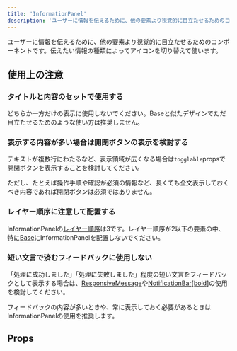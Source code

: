 ```yaml
---
title: 'InformationPanel'
description: 'ユーザーに情報を伝えるために、他の要素より視覚的に目立たせるためのコンポーネントです。'
---
```


ユーザーに情報を伝えるために、他の要素より視覚的に目立たせるためのコンポーネントです。伝えたい情報の種類によってアイコンを切り替えて使います。

<ComponentStory name="InformationPanel" />

## 使用上の注意

### タイトルと内容のセットで使用する

どちらか一方だけの表示に使用しないでください。Baseと似たデザインでただ目立たせるためのような使い方は推奨しません。

### 表示する内容が多い場合は開閉ボタンの表示を検討する

テキストが複数行にわたるなど、表示領域が広くなる場合は`togglable`propsで開閉ボタンを表示することを検討してください。

ただし、たとえば操作手順や確認が必須の情報など、長くても全文表示しておくべき内容であれば開閉ボタンは必須ではありません。

### レイヤー順序に注意して配置する

InformationPanelの[レイヤー順序](/products/design-tokens/z-index/#h2-1)は3です。レイヤー順序が2以下の要素の中、特に[Base](/products/components/base/)にInformationPanelを配置しないでください。

### 短い文言で済むフィードバックに使用しない

「処理に成功しました」「処理に失敗しました」程度の短い文言をフィードバックとして表示する場合は、[ResponsiveMessage](/products/components/responsive-message/)や[NotificationBar[bold]](/products/components/notification-bar/)の使用を検討してください。

フィードバックの内容が多いときや、常に表示しておく必要があるときはInformationPanelの使用を推奨します。

## Props

<ComponentPropsTable name="InformationPanel" />


